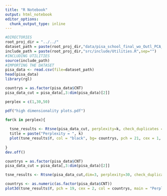 ```yaml
---
title: "R Notebook"
output: html_notebook
editor_options: 
  chunk_output_type: inline
---
```


```r
#DIRECTORIES
root_proj_dir = "../../"
dataset_path = paste(root_proj_dir,"data/pisa_school_final_wo_Outl_PCA_SCORES.csv",sep="")
include_path = paste(root_proj_dir,"src/include/Utilities.R",sep="")
#INCLUDING UTILITIES
source(include_path)
#IMPORTING THE DATASET
pisa_data <- read.csv(file=dataset_path)
head(pisa_data)
library(rgl)
```
```r
countrys = as.factor(pisa_data$CNT)
pisa_data_cut = pisa_data[,3:dim(pisa_data)[2]]

perplex = c(1,30,50)

pdf("high dimensionality plots.pdf")

for(k in perplex){
  
  tsne_results <- Rtsne(pisa_data_cut, perplexity=k, check_duplicates = FALSE, pca=FALSE)
  title = paste("Perplexity = ", k)
  plot(tsne_results$Y, col = "black", bg= countrys, pch = 21, cex = 1, main = title)
  
}
dev.off()
```
```r
countrys = as.factor(pisa_data$CNT)
pisa_data_cut = pisa_data[,3:dim(pisa_data)[2]]

tsne_results <- Rtsne(pisa_data_cut,dim=3, perplexity=30, check_duplicates = FALSE, pca=FALSE)
```


```r
countrys <- as.numeric(as.factor(pisa_data$CNT))
plot3d(tsne_results$Y, pch = 19, cex = 2, col = countrys, main = "Perplexity = 30")

```


